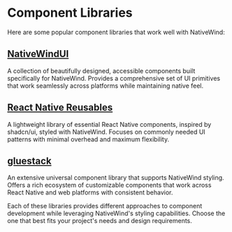 # Component Libraries

Here are some popular component libraries that work well with NativeWind:

## [NativeWindUI](https://nativewindui.com)

A collection of beautifully designed, accessible components built specifically for NativeWind. Provides a comprehensive set of UI primitives that work seamlessly across platforms while maintaining native feel.

## [React Native Reusables](https://github.com/mrzachnugent/react-native-reusables)

A lightweight library of essential React Native components, inspired by shadcn/ui, styled with NativeWind. Focuses on commonly needed UI patterns with minimal overhead and maximum flexibility.

## [gluestack](https://gluestack.io/)

An extensive universal component library that supports NativeWind styling. Offers a rich ecosystem of customizable components that work across React Native and web platforms with consistent behavior.

Each of these libraries provides different approaches to component development while leveraging NativeWind's styling capabilities. Choose the one that best fits your project's needs and design requirements.
